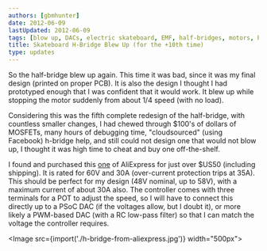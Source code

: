 ```yaml
---
authors: [gbmhunter]
date: 2012-06-09
lastUpdated: 2012-06-09
tags: [blow up, DACs, electric skateboard, EMF, half-bridges, motors, PWM]
title: Skateboard H-Bridge Blew Up (for the +10th time)
type: updates
---
```


So the half-bridge blew up again. This time it was bad, since it was my final design (printed on proper PCB). It is also the design I thought I had prototyped enough that I was confident that it would work. It blew up while stopping the motor suddenly from about 1/4 speed (with no load).

Considering this was the fifth complete redesign of the half-bridge, with countless smaller changes, I had chewed through $100's of dollars of MOSFETs, many hours of debugging time, "cloudsourced" (using Facebook) h-bridge help, and still could not design one that would not blow up, I thought it was high time to cheat and buy one off-the-shelf.

I found and purchased this [one](http://www.aliexpress.com/product-fm/486387907-A121-Wide-Voltage-DC12-60V-30A-1500W-PWM-Pulse-DC-Motor-Speed-Controller-Adjuster-0-100-wholesalers.html) of AliExpress for just over $US50 (including shipping). It is rated for 60V and 30A (over-current protection trips at 35A). This should be perfect for my design (48V nominal, up to 58V), with a maximum current of about 30A also. The controller comes with three terminals for a POT to adjust the speed, so I will have to connect this directly up to a PSoC DAC (if the voltages allow, but I doubt it), or more likely a PWM-based DAC (with a RC low-pass filter) so that I can match the voltage the controller requires.

<Image src={import('./h-bridge-from-aliexpress.jpg')} width="500px"></Image>
